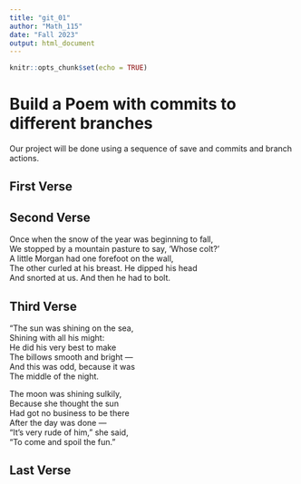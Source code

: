 ```yaml
---
title: "git_01"
author: "Math_115"
date: "Fall 2023"
output: html_document
---
```


```r
knitr::opts_chunk$set(echo = TRUE)
```
# Build a Poem with commits to different branches
Our project will be done using a sequence of save and commits and branch actions.
<!-- Do not modify or change any text in "!--" bracketed areas such as this --- these are instructions to
you, if you change any of this the git program will notice it and compromise your git merging strategy !-->

## First Verse 
<!--Put the first five lines of a poem by Lewis Carrol in this section!-->

## Second Verse
<!--Put the first five lines of a poem by Robert Frost here!-->

Once when the snow of the year was beginning to fall,  
We stopped by a mountain pasture to say, ‘Whose colt?’  
A little Morgan had one forefoot on the wall,  
The other curled at his breast. He dipped his head  
And snorted at us. And then he had to bolt.  
  
## Third Verse
<!--Put the first two verses of The Walrus and the Carpenter here!-->
  
"The sun was shining on the sea,  
      Shining with all his might:  
He did his very best to make  
      The billows smooth and bright —  
And this was odd, because it was  
      The middle of the night.  
  
The moon was shining sulkily,  
      Because she thought the sun  
Had got no business to be there  
      After the day was done —  
"It's very rude of him," she said,   
      "To come and spoil the fun."  
  
## Last Verse
<!--Put a short poem you created using chatGPT of 20 to 30 lines,here!-->
